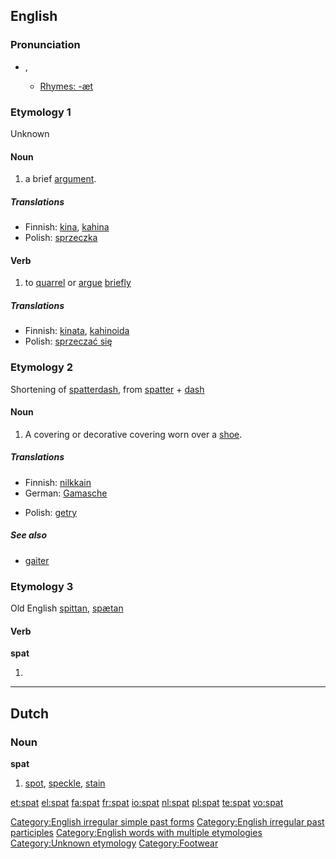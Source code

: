 {{see|spät|spát|spať}}
==English==

===Pronunciation===
*{{IPA|/spæt/}}, {{SAMPA|/sp{t/}}
**[[Rhymes:English:-æt|Rhymes: -æt]]

===Etymology 1===
Unknown

====Noun====
{{en-noun}}

# a brief [[argument]].

=====Translations=====
* Finnish: [[kina]], [[kahina]]
* Polish: [[sprzeczka]] {{f}}
====Verb====
{{en-verb|spat|t|ed}}

# to [[quarrel]] or [[argue]] [[briefly]]

=====Translations=====
* Finnish: [[kinata]], [[kahinoida]]
* Polish: [[sprzeczać się]]
===Etymology 2===
Shortening of [[spatterdash]], from [[spatter]] + [[dash]]

====Noun====
{{en-noun}}

# A covering or decorative covering worn over a [[shoe]].

=====Translations=====
{{trans-top|covering or decorative covering worn over a shoe}}
* Finnish: [[nilkkain]]
* German: [[Gamasche]] {{f}}
{{trans-mid}}
* Polish: [[getry]]
{{trans-bottom}}

=====See also=====
*[[gaiter]]

===Etymology 3===
Old English [[spittan]], [[spætan]]

====Verb====
'''spat'''

# {{past of|[[spit]]}}

[[Category:English irregular simple past forms]]
[[Category:English irregular past participles]]
[[Category:English words with multiple etymologies]]
[[Category:Unknown etymology]]

----

==Dutch==

===Noun===
'''spat''' {{m}}

# [[spot]], [[speckle]], [[stain]]

[[Category:Footwear]]

[[et:spat]]
[[el:spat]]
[[fa:spat]]
[[fr:spat]]
[[io:spat]]
[[nl:spat]]
[[pl:spat]]
[[te:spat]]
[[vo:spat]]